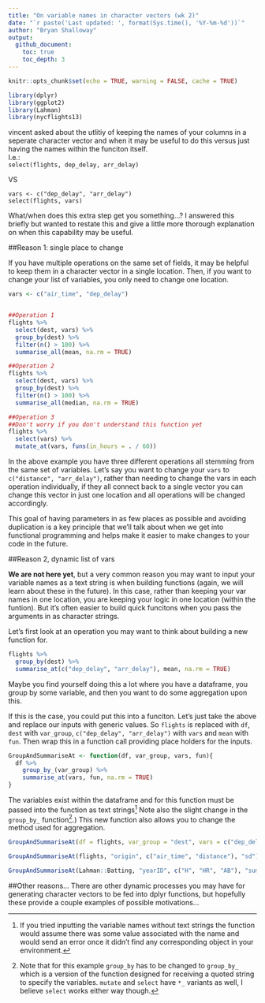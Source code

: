 ```yaml
---
title: "On variable names in character vectors (wk 2)"
date: "`r paste('Last updated: ', format(Sys.time(), '%Y-%m-%d'))`"
author: "Bryan Shalloway"
output: 
  github_document:
    toc: true
    toc_depth: 3
---
```


```r
knitr::opts_chunk$set(echo = TRUE, warning = FALSE, cache = TRUE)

library(dplyr)
library(ggplot2)
library(Lahman)
library(nycflights13)

```


vincent asked about the utlitiy of keeping the names of your columns in a seperate character vector and when it may be useful to do this versus just having the names within the funciton itself.  
I.e.:  
`select(flights, dep_delay, arr_delay)`
  
VS  
  
`vars <- c("dep_delay", "arr_delay")`  
`select(flights, vars)`  
  
What/when does this extra step get you something...? I answered this briefly but wanted to restate this and give a little more thorough explanation on when this capability may be useful.    

##Reason 1: single place to change

If you have multiple operations on the same set of fields, it may be helpful to keep them in a character vector in a single location. Then, if you want to change your list of variables, you only need to change one location.

```r
vars <- c("air_time", "dep_delay")


##Operation 1
flights %>% 
  select(dest, vars) %>% 
  group_by(dest) %>% 
  filter(n() > 100) %>% 
  summarise_all(mean, na.rm = TRUE)

##Operation 2
flights %>% 
  select(dest, vars) %>% 
  group_by(dest) %>% 
  filter(n() > 100) %>% 
  summarise_all(median, na.rm = TRUE)

##Operation 3
##Don't worry if you don't understand this function yet
flights %>% 
  select(vars) %>% 
  mutate_at(vars, funs(in_hours = . / 60))

```


In the above example you have three different operations all stemming from the same set of variables. Let's say you want to change your `vars` to `c("distance", "arr_delay")`, rather than needing to change the vars in each operation individually, if they all connect back to a single vector you can change this vector in just one location and all operations will be changed accordingly.  

This goal of having parameters in as few places as possible and avoiding duplication is a key principle that we'll talk about when we get into functional programming and helps make it easier to make changes to your code in the future.

##Reason 2, dynamic list of vars

**We are not here yet**, but a very common reason you may want to input your variable names as a text string is when building functions (again, we will learn about these in the future). In this case, rather than keeping your var names in one location, you are keeping your logic in one location (within the funtion). But it's often easier to build quick funcitons when you pass the arguments in as character strings.  
  
Let's first look at an operation you may want to think about building a new function for.

```r
flights %>% 
  group_by(dest) %>% 
  summarise_at(c("dep_delay", "arr_delay"), mean, na.rm = TRUE)

```

Maybe you find yourself doing this a lot where you have a dataframe, you group by some variable, and then you want to do some aggregation upon this.  
  
If this is the case, you could put this into a funciton. Let's just take the above and replace our inputs with generic values. So `flights` is replaced with `df`, `dest` with `var_group`, `c("dep_delay", "arr_delay")` with `vars` and `mean` with `fun`. Then wrap this in a function call providing place holders for the inputs.

```r
GroupAndSummariseAt <- function(df, var_group, vars, fun){
  df %>% 
    group_by_(var_group) %>% 
    summarise_at(vars, fun, na.rm = TRUE)
}

```

The variables exist within the dataframe and for this function must be passed into the function as text strings^[If you tried inputting the variable names without text strings the function would assume there was some value associated with the name and would send an error once it didn't find any corresponding object in your environment.] Note also the slight change in the `group_by_` function^[Note that for this example `group_by` has to be changed to `group_by_` which is a version of the function designed for receiving a quoted string to specify the variables. `mutate` and `select` have `*_` variants as well, I believe `select` works either way though.].) This new function also allows you to change the method used for aggregation.  

```r
GroupAndSummariseAt(df = flights, var_group = "dest", vars = c("dep_delay", "arr_delay"), fun = "mean")

GroupAndSummariseAt(flights, "origin", c("air_time", "distance"), "sd")

GroupAndSummariseAt(Lahman::Batting, "yearID", c("H", "HR", "AB"), "sum")

```


##Other reasons...
There are other dynamic processes you may have for generating character vectors to be fed into dplyr functions, but hopefully these provide a couple examples of possible motivations...  